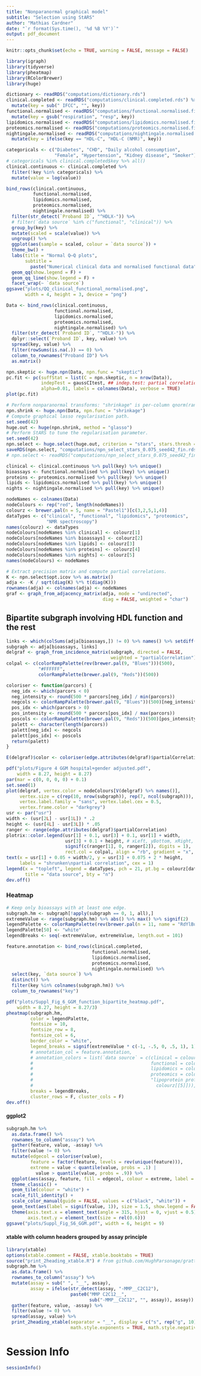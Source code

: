 ```yaml
---
title: "Nonparanormal graphical model"
subtitle: "Selection using StARS"
author: "Mathias Cardner"
date: "`r format(Sys.time(), '%d %B %Y')`"
output: pdf_document
---
```


```r
knitr::opts_chunk$set(echo = TRUE, warning = FALSE, message = FALSE)
```

```r
library(igraph)
library(tidyverse)
library(pheatmap)
library(RColorBrewer)
library(huge)
```

```r
dictionary <- readRDS("computations/dictionary.rds")
clinical.completed <- readRDS("computations/clinical.completed.rds") %>%
  mutate(key = sub(" IFCC", "", key))
functional.normalised <- readRDS("computations/functional.normalised.fin.rds") %>%
  mutate(key = gsub("respiration", "resp", key))
lipidomics.normalised <- readRDS("computations/lipidomics.normalised.fin.rds")
proteomics.normalised <- readRDS("computations/proteomics.normalised.fin.rds")
nightingale.normalised <- readRDS("computations/nightingale.normalised.fin.rds") %>%
  mutate(key = ifelse(key == "HDL-C", "HDL-C (NMR)", key))
```

```r
categoricals <- c("Diabetes", "CHD", "Daily alcohol consumption",
                  "Female", "Hypertension", "Kidney disease", "Smoker")
# categoricals %in% clinical.completed$key %>% all()
clinical.continuous <- clinical.completed %>%
  filter(!key %in% categoricals) %>%
  mutate(value = log(value))
```

```r
bind_rows(clinical.continuous,
          functional.normalised,
          lipidomics.normalised,
          proteomics.normalised,
          nightingale.normalised) %>%
  filter(str_detect(`Proband ID`, "^HDLX-")) %>%
  # filter(`data source` %in% c("functional", "clinical")) %>%
  group_by(key) %>%
  mutate(scaled = scale(value)) %>%
  ungroup() %>%
  ggplot(aes(sample = scaled, colour = `data source`)) +
  theme_bw() +
  labs(title = "Normal Q–Q plots",
       subtitle =
         paste("Numerical clinical data and normalised functional data")) +
  geom_qq(show.legend = F) +
  geom_qq_line(show.legend = F) +
  facet_wrap(~ `data source`)
ggsave("plots/QQ_clinical_functional_normalised.png",
       width = 4, height = 3, device = "png")
```

```r
Data <- bind_rows(clinical.continuous,
                  functional.normalised,
                  lipidomics.normalised,
                  proteomics.normalised,
                  nightingale.normalised) %>%
  filter(str_detect(`Proband ID`, "^HDLX-")) %>%
  dplyr::select(`Proband ID`, key, value) %>%
  spread(key, value) %>%
  filter(rowSums(is.na(.)) == 0) %>%
  column_to_rownames("Proband ID") %>%
  as.matrix()
```

```r
npn.skeptic <- huge.npn(Data, npn.func = "skeptic")
pc.fit <- pc(suffStat = list(C = npn.skeptic, n = nrow(Data)),
             indepTest = gaussCItest, ## indep.test: partial correlations
             alpha=0.01, labels = colnames(Data), verbose = TRUE)
plot(pc.fit)
```

```r
# Perform nonparanormal transforms: "shrinkage" is per-column qnorm(rank/(n+1)).
npn.shrink <- huge.npn(Data, npn.func = "shrinkage")
# Compute graphical lasso regularisation path.
set.seed(42)
huge.out <- huge(npn.shrink, method = "glasso")
# Perform StARS to tune the regularisation parameter.
set.seed(42)
npn.select <- huge.select(huge.out, criterion = "stars", stars.thresh = 0.075)
saveRDS(npn.select, "computations/npn_select_stars_0.075_seed42_fin.rds")
# npn.select <- readRDS("computations/npn_select_stars_0.075_seed42_fin.rds")

clinical <- clinical.continuous %>% pull(key) %>% unique()
bioassays <- functional.normalised %>% pull(key) %>% unique()
proteins <- proteomics.normalised %>% pull(key) %>% unique()
lipids <- lipidomics.normalised %>% pull(key) %>% unique()
nights <- nightingale.normalised %>% pull(key) %>% unique()

nodeNames <- colnames(Data)
nodeColours <- rep("red", length(nodeNames))
colourz <- brewer.pal(n = 5, name = "Pastel1")[c(3,2,5,1,4)]
dataTypes <- c("clinical", "functional", "lipidomics", "proteomics",
               "NMR spectroscopy")
names(colourz) <- dataTypes
nodeColours[nodeNames %in% clinical] <- colourz[1]
nodeColours[nodeNames %in% bioassays] <- colourz[2]
nodeColours[nodeNames %in% lipids] <- colourz[3]
nodeColours[nodeNames %in% proteins] <- colourz[4]
nodeColours[nodeNames %in% nights] <- colourz[5]
names(nodeColours) <- nodeNames

# Extract precision matrix and compute partial correlations.
K <- npn.select$opt.icov %>% as.matrix()
adja <- -K / sqrt(diag(K) %*% t(diag(K)))
rownames(adja) <- colnames(adja) <- nodeNames
graf <- graph_from_adjacency_matrix(adja, mode = "undirected",
                                    diag = FALSE, weighted = "char")
```

## Bipartite subgraph involving HDL function and the rest

```r
links <- which(colSums(adja[bioassays,]) != 0) %>% names() %>% setdiff(bioassays)
subgraph <- adja[bioassays, links]
delgraf <- graph_from_incidence_matrix(subgraph, directed = FALSE,
                                       weighted = "partialCorrelation")
colpal <- c(colorRampPalette(rev(brewer.pal(9, "Blues")))(500),
            "#FFFFFF",
            colorRampPalette(brewer.pal(9, "Reds"))(500))

coloriser <- function(parcors) {
  neg_idx <- which(parcors < 0)
  neg_intensity <- round(500 * parcors[neg_idx] / min(parcors))
  negcols <- colorRampPalette(brewer.pal(9, "Blues"))(500)[neg_intensity]
  pos_idx <- which(parcors > 0)
  pos_intensity <- round(500 * parcors[pos_idx] / max(parcors))
  poscols <- colorRampPalette(brewer.pal(9, "Reds"))(500)[pos_intensity]
  palett <- character(length(parcors))
  palett[neg_idx] <- negcols
  palett[pos_idx] <- poscols
  return(palett)
}

E(delgraf)$color <- coloriser(edge.attributes(delgraf)$partialCorrelation)

pdf("plots/Figure 4 GGM hospital+gender adjusted.pdf",
    width = 8.27, height = 8.27)
par(mar = c(0, 0, 0, 0) + 0.1)
set.seed(1)
plot(delgraf, vertex.color = nodeColours[V(delgraf) %>% names()],
     vertex.size = c(rep(10, nrow(subgraph)), rep(7, ncol(subgraph))),
     vertex.label.family = "sans", vertex.label.cex = 0.5,
     vertex.frame.color = "darkgrey")
usr <- par("usr")
width <- (usr[2L] - usr[1L]) * .2
height <- (usr[4L] - usr[3L]) * .05
ranger <- range(edge.attributes(delgraf)$partialCorrelation)
plotrix::color.legend(usr[1] + 0.1, usr[3] + 0.1, usr[1] + width,
                      usr[3] + 0.1 + height, # xLeft, yBottom, xRight, yTop
                      signif(c(ranger[1], 0, ranger[2]), digits = 1),
                      rect.col = colpal, align = "rb", gradient = "x", cex = 1)
text(x = usr[1] + 0.05 + width/2, y = usr[3] + 0.075 + 2 * height,
     labels = "shrunken\npartial correlation", cex = 1)
legend(x = "topleft", legend = dataTypes, pch = 21, pt.bg = colourz[dataTypes],
       title = "data source", bty = "n")
dev.off()
```

### Heatmap

```r
# Keep only bioassays with at least one edge.
subgraph.hm <- subgraph[!apply(subgraph == 0, 1, all),]
extremeValue <- range(subgraph.hm) %>% abs() %>% max() %>% signif(2)
legendPalette <- colorRampPalette(rev(brewer.pal(n = 11, name = "RdYlBu")))(100)
legendPalette[50] <- "white"
legendBreaks <- seq(-extremeValue, extremeValue, length.out = 101)

feature.annotation <- bind_rows(clinical.completed,
                                functional.normalised,
                                lipidomics.normalised,
                                proteomics.normalised,
                                nightingale.normalised) %>%
  select(key, `data source`) %>%
  distinct() %>%
  filter(key %in% colnames(subgraph.hm)) %>%
  column_to_rownames("key")

pdf("plots/Suppl_Fig_6_GGM_function_bipartite_heatmap.pdf",
    width = 8.27, height = 8.27/3)
pheatmap(subgraph.hm,
         color = legendPalette,
         fontsize = 10,
         fontsize_row = 8,
         fontsize_col = 6,
         border_color = "white",
         legend_breaks = signif(extremeValue * c(-1, -.5, 0, .5, 1), 1),
         # annotation_col = feature.annotation,
         # annotation_colors = list(`data source` = c(clinical = colourz[[1]],
         #                                            functional = colourz[[2]],
         #                                            lipidomics = colourz[[3]],
         #                                            proteomics = colourz[[4]],
         #                                            "lipoprotein profiling" =
         #                                              colourz[[5]])),
         breaks = legendBreaks,
         cluster_rows = F, cluster_cols = F)
dev.off()
```

#### ggplot2

```r
subgraph.hm %>%
  as.data.frame() %>%
  rownames_to_column("assay") %>%
  gather(feature, value, -assay) %>%
  filter(value != 0) %>%
  mutate(edgecol = coloriser(value),
         feature = factor(feature, levels = rev(unique(feature))),
         extreme = value < quantile(value, probs = .1) |
           value > quantile(value, probs = .9)) %>%
  ggplot(aes(assay, feature, fill = edgecol, colour = extreme, label = value)) +
  theme_classic() +
  geom_tile(colour = "white") +
  scale_fill_identity() +
  scale_color_manual(guide = FALSE, values = c("black", "white")) +
  geom_text(aes(label = signif(value, 1)), size = 1.5, show.legend = FALSE) +
  theme(axis.text.x = element_text(angle = 315, hjust = 0, vjust = 0.5),
        axis.text.y = element_text(size = rel(0.6)))
ggsave("plots/Suppl_Fig_S6_GGM.pdf", width = 6, height = 9)
```

#### xtable with column headers grouped by assay principle

```r
library(xtable)
options(xtable.comment = FALSE, xtable.booktabs = TRUE)
source("print_2heading_xtable.R") # from github.com/HughParsonage/grattanCharts
subgraph.hm %>%
  as.data.frame() %>%
  rownames_to_column("assay") %>%
  mutate(assay = sub(" ", "__", assay),
         assay = ifelse(str_detect(assay, "-MMP__C2C12"),
                        paste0("MMP C2C12__",
                               sub("-MMP__C2C12", "", assay)), assay)) %>%
  gather(feature, value, -assay) %>%
  filter(value != 0) %>%
  spread(assay, value) %>%
  print_2heading_xtable(separator = "__", display = c("s", rep("g", 10)),
                        math.style.exponents = TRUE, math.style.negative = TRUE)
```

# Session Info

```r
sessionInfo()
```
